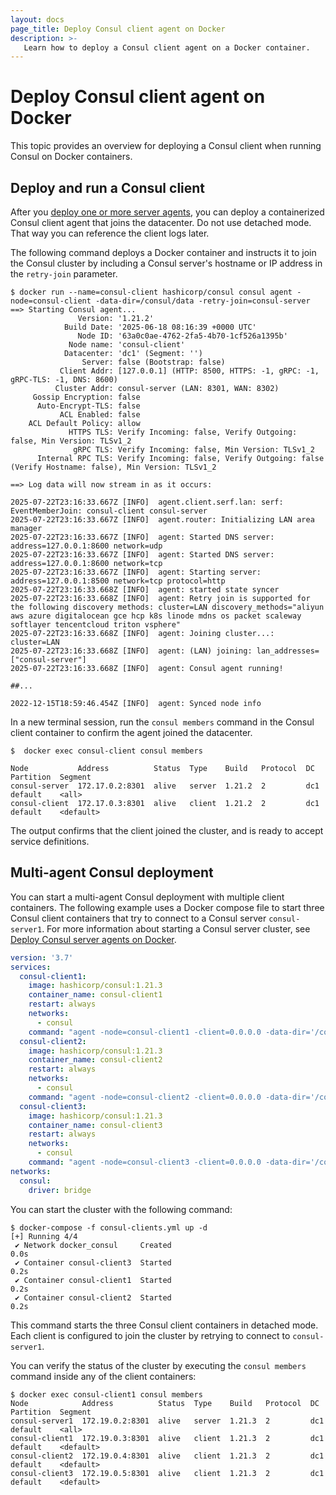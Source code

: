 ```yaml
---
layout: docs
page_title: Deploy Consul client agent on Docker
description: >-
   Learn how to deploy a Consul client agent on a Docker container.
---
```


# Deploy Consul client agent on Docker

This topic provides an overview for deploying a Consul client when running Consul on Docker containers.

## Deploy and run a Consul client

After you [deploy one or more server agents](/consul/docs/deploy/server/docker), you can deploy a containerized Consul client agent that joins the datacenter. Do not use detached mode. That way you can reference the client logs later.

The following command deploys a Docker container and instructs it to join the Consul cluster by including a Consul server's hostname or IP address in the `retry-join` parameter.

```shell-session
$ docker run --name=consul-client hashicorp/consul consul agent -node=consul-client -data-dir=/consul/data -retry-join=consul-server
==> Starting Consul agent...
               Version: '1.21.2'
            Build Date: '2025-06-18 08:16:39 +0000 UTC'
               Node ID: '63a0c0ae-4762-2fa5-4b70-1cf526a1395b'
             Node name: 'consul-client'
            Datacenter: 'dc1' (Segment: '')
                Server: false (Bootstrap: false)
           Client Addr: [127.0.0.1] (HTTP: 8500, HTTPS: -1, gRPC: -1, gRPC-TLS: -1, DNS: 8600)
          Cluster Addr: consul-server (LAN: 8301, WAN: 8302)
     Gossip Encryption: false
      Auto-Encrypt-TLS: false
           ACL Enabled: false
    ACL Default Policy: allow
             HTTPS TLS: Verify Incoming: false, Verify Outgoing: false, Min Version: TLSv1_2
              gRPC TLS: Verify Incoming: false, Min Version: TLSv1_2
      Internal RPC TLS: Verify Incoming: false, Verify Outgoing: false (Verify Hostname: false), Min Version: TLSv1_2

==> Log data will now stream in as it occurs:

2025-07-22T23:16:33.667Z [INFO]  agent.client.serf.lan: serf: EventMemberJoin: consul-client consul-server
2025-07-22T23:16:33.667Z [INFO]  agent.router: Initializing LAN area manager
2025-07-22T23:16:33.667Z [INFO]  agent: Started DNS server: address=127.0.0.1:8600 network=udp
2025-07-22T23:16:33.667Z [INFO]  agent: Started DNS server: address=127.0.0.1:8600 network=tcp
2025-07-22T23:16:33.667Z [INFO]  agent: Starting server: address=127.0.0.1:8500 network=tcp protocol=http
2025-07-22T23:16:33.668Z [INFO]  agent: started state syncer
2025-07-22T23:16:33.668Z [INFO]  agent: Retry join is supported for the following discovery methods: cluster=LAN discovery_methods="aliyun aws azure digitalocean gce hcp k8s linode mdns os packet scaleway softlayer tencentcloud triton vsphere"
2025-07-22T23:16:33.668Z [INFO]  agent: Joining cluster...: cluster=LAN
2025-07-22T23:16:33.668Z [INFO]  agent: (LAN) joining: lan_addresses=["consul-server"]
2025-07-22T23:16:33.668Z [INFO]  agent: Consul agent running!

##...

2022-12-15T18:59:46.454Z [INFO]  agent: Synced node info
```

In a new terminal session, run the `consul members` command in the Consul client container to confirm the agent joined the datacenter.

```shell-session
$  docker exec consul-client consul members
```

```plaintext hideClipboard
Node           Address          Status  Type    Build   Protocol  DC   Partition  Segment
consul-server  172.17.0.2:8301  alive   server  1.21.2  2         dc1  default    <all>
consul-client  172.17.0.3:8301  alive   client  1.21.2  2         dc1  default    <default>
```

The output confirms that the client joined the cluster, and is ready to accept service definitions.

## Multi-agent Consul deployment

You can start a multi-agent Consul deployment with multiple client containers. The following example uses a Docker compose file to start three Consul client containers that try to connect to a Consul server `consul-server1`. For more information about starting a Consul server cluster, see [Deploy Consul server agents on Docker](/consul/docs/deploy/server/docker).

<CodeBlockConfig filename="consul-clients.yml">

```yaml
version: '3.7'
services:
  consul-client1:
    image: hashicorp/consul:1.21.3
    container_name: consul-client1
    restart: always
    networks:
      - consul
    command: "agent -node=consul-client1 -client=0.0.0.0 -data-dir='/consul/data' -retry-join=consul-server1"
  consul-client2:
    image: hashicorp/consul:1.21.3
    container_name: consul-client2
    restart: always
    networks:
      - consul
    command: "agent -node=consul-client2 -client=0.0.0.0 -data-dir='/consul/data' -retry-join=consul-server1"
  consul-client3:
    image: hashicorp/consul:1.21.3
    container_name: consul-client3
    restart: always
    networks:
      - consul
    command: "agent -node=consul-client3 -client=0.0.0.0 -data-dir='/consul/data' -retry-join=consul-server1"
networks:
  consul:
    driver: bridge
```

</CodeBlockConfig>

You can start the cluster with the following command:

```shell-session
$ docker-compose -f consul-clients.yml up -d
[+] Running 4/4
 ✔ Network docker_consul     Created                                0.0s
 ✔ Container consul-client3  Started                                0.2s
 ✔ Container consul-client1  Started                                0.2s
 ✔ Container consul-client2  Started                                0.2s
```

This command starts the three Consul client containers in detached mode. Each client is configured to join the cluster by retrying to connect to `consul-server1`.

You can verify the status of the cluster by executing the `consul members` command inside any of the client containers:

```shell-session
$ docker exec consul-client1 consul members
Node            Address          Status  Type    Build   Protocol  DC   Partition  Segment
consul-server1  172.19.0.2:8301  alive   server  1.21.3  2         dc1  default    <all>
consul-client1  172.19.0.3:8301  alive   client  1.21.3  2         dc1  default    <default>
consul-client2  172.19.0.4:8301  alive   client  1.21.3  2         dc1  default    <default>
consul-client3  172.19.0.5:8301  alive   client  1.21.3  2         dc1  default    <default>
```
